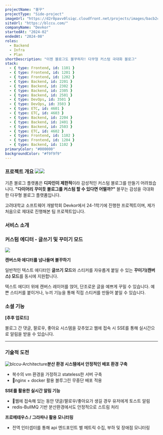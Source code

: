```yaml
---
projectName: "블꾸"
projectType: "Side-project"
imageUrl: "https://d2r0pavv0lsiqc.cloudfront.net/projects/images/bacb2c6a-b40a-4a0b-8b33-5431854b5c44.webp"
siteUrl: "https://blccu.com/"
companyName: "Devkor"
startedAt: "2024-02"
endedAt: "2024-08"
roles:
  - Backend
  - Infra
  - Plan
shortDescription: "이젠 블로그도 블꾸하자! 다꾸형 커스텀 극대화 블로그"
stack:
  - { type: Frontend, id: 1101 }
  - { type: Frontend, id: 1201 }
  - { type: Frontend, id: 1202 }
  - { type: Backend, id: 2201 }
  - { type: Backend, id: 2302 }
  - { type: Backend, id: 2305 }
  - { type: Backend, id: 2501 }
  - { type: DevOps, id: 3501 }
  - { type: DevOps, id: 3503 }
  - { type: ETC, id: 4601 }
  - { type: ETC, id: 4603 }
  - { type: Backend, id: 2204 }
  - { type: Backend, id: 2401 }
  - { type: Backend, id: 2503 }
  - { type: ETC, id: 4602 }
  - { type: Frontend, id: 1102 }
  - { type: Frontend, id: 1204 }
  - { type: Backend, id: 1102 }
primaryColor: "#000000"
backgroundColor: "#f9f9f9"
---
```


### 프로젝트 개요&#xA;&#xA;![](https://d2r0pavv0lsiqc.cloudfront.net/projects/images/64044e29-57dd-4e41-834c-7f5237a7234f.webp)![](https://d2r0pavv0lsiqc.cloudfront.net/projects/images/2af16068-b756-47ad-bde1-7808d2096610.webp)

기존 블로그 플랫폼은 **디자인이 제한적**이라 감성적인 커스텀 블로그를 만들기 어려웠습니다.
**"다이어리 꾸미듯 블로그를 커스텀 할 수 있다면 어떨까?"** 블꾸는 감성을 극대화한 다꾸형 블로그 플랫폼입니다.

고려대학교 소프트웨어 개발학회 Devkor에서 24-1학기에 진행한 프로젝트이며, 제가 처음으로 제대로 진행해본 팀 프로젝트입니다.

### 서비스 소개

### 커스텀 에디터 - 글쓰기 및 꾸미기 모드

![](https://d2r0pavv0lsiqc.cloudfront.net/projects/images/5e3a6bed-4861-44ec-827b-7c903bce9140.gif)

**캔버스와 에디터를 넘나들며 블꾸하기**

일반적인 텍스트 에디터인 **글쓰기 모드**와 스티커를 자유롭게 붙일 수 있는 **꾸미기(캔버스) 모드**를 동시에 지원합니다.&#x20;

텍스트 에디터 위에 캔버스 레이어를 얹어, 단조로운 글을 예쁘게 꾸밀 수 있습니다. 예쁜 스티커를 붙이거나, 누끼 기능을 통해 직접 스티커를 만들어 붙일 수 있습니다.

### 소셜 기능

**\[추후 업로드]**

블로그 간 댓글, 팔로우, 좋아요 시스템을 갖추었고 웹에 접속 시 SSE를 통해 실시간으로 알림을 받을 수 있습니다.

***

### **기술적 도전**

![blccu-Architecture](https://d2r0pavv0lsiqc.cloudfront.net/projects/images/8a71a90c-4780-4833-b92f-8188db808b69.png "Architecture")**분산 환경 시스템에서 안정적인 배포 환경 구축**

- 복수의 vm 환경을 가정하고 stateless한 서버 구축
- nginx + docker 활용 블루그린 무중단 배포 적용

**SSE를 활용한 실시간 알림 기능**

- 웹에 접속해 있는 동안 댓글/팔로우/좋아요가 생길 경우 유저에게 토스트 알림
- redis-BullMQ 기반 분산환경에서도 안정적으로 스트림 처리

**프로메테우스 / 그라파나 활용 모니터링**

- 전역 인터셉터를 통해 api 엔드포인트 별 메트릭 수집, 부하 및 장애점 모니터링